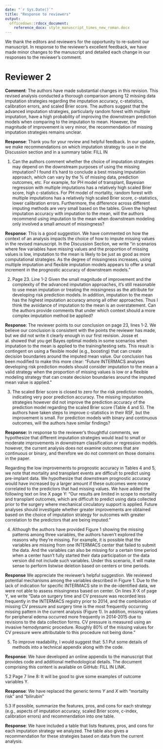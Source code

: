 ```yaml
---
date: "`r Sys.Date()`"
title: "Response to reviewers"
output: 
  officedown::rdocx_document:
    reference_docx: style_manuscript_times_new_roman.docx
---
```


We thank the editors and reviewers for the opportunity to re-submit our manuscript. In response to the reviewer's excellent feedback, we have made minor changes to the manuscript and detailed each change in our responses to the reviewer's comment.

# Reviewer 2

__Comment__: The authors have made substantial changes in this revision. This revised analysis conducted a thorough comparison among 12 missing data imputation strategies regarding the imputation accuracy, c-statistics, calibration errors, and scaled Brier score. The authors suggest that the advanced imputation strategies, particularly random forest with multiple imputation, have a high probability of improving the downstream prediction models when comparing to the imputation to mean. However, the magnitude of improvement is very minor, the recommendation of missing imputation strategies remains unclear. 

__Response__: Thank you for your review and helpful feedback. In our update, we make recommendations on which imputation strategy to use in the Discussion section and in a summary table: FILL IN

1. Can the authors comment whether the choice of imputation strategies may depend on the downstream purposes of using the missing imputation? I found it's hard to conclude a best missing imputation approach, which can vary by the % of missing data, prediction outcomes, etc. For example, for PH model of transplant, Bayesian regression with multiple imputations has a relatively high scaled Brier score, high c-statistics. For PH model of mortality, random forest with multiple imputations has a relatively high scaled Brier score, c-statistics, lower calibration errors. Furthermore, the difference across different imputing methods are very small based on the tables. Given the highest imputation accuracy with imputation to the mean, will the authors recommend using imputation to the mean when downstream modeling only involved a small amount of missingness? 

__Response__: This is a good suggestion. We have commented on how the context of an analysis impacts the choice of how to impute missing values in the revised manuscript. In the Discussion Section, we write "in scenarios where few variables have missing values and the proportion of missing values is low, imputation to the mean is likely to be just as good as more computational strategies. As the degree of missingness increases, using multiple imputation and flexible imputation models appears to offer a small increment in the prognostic accuracy of downstream models."   

2. Page 23. Line 1-2 Given the small magnitude of improvement and the complexity of the advanced imputation approaches, it's still reasonable to use mean imputation or treating the missingness as the attribute for developing risk prediction models. In addition, imputation to the mean has the highest imputation accuracy among all other approaches. Thus I think the avoidance of imputation to the mean is an overstatement. Can the authors provide comments that under which context should a more complex imputation method be applied? 

__Response__: The reviewer points to our conclusion on page 23, lines 1-2. We believe our conclusion is consistent with the points the reviewer has made, but we did not write it clearly enough in our first revision. Josse et al. showed that you get Bayes optimal models in some scenarios when imputation to the mean is applied to the training/testing sets. This result is contingent on using a flexible model (e.g., boosting) that can create decision boundaries around the imputed mean value. Our conclusion has been modified to make this more clear: "Future INTERMACS analyses developing risk prediction models should consider imputation to the mean a valid strategy when the proportion of missing values is low or a flexible modeling strategy that can create decision boundaries around the imputed mean value is applied."   

3. The scaled Brier score is closed to zero for the risk prediction models, indicating very poor prediction accuracy. The missing imputation strategies however did not improve the prediction accuracy of the prediction model regarding the scaled Brier score (Table 4 and 5). The authors have taken steps to improve c-statistics in their RSF, but the improvement is small. For prediction models with binary and continuous outcomes, will the authors have similar findings? 

__Response:__ In response to the reviewer's thoughtful comments, we hypothesize that different imputation strategies would lead to small or moderate improvements in downstream classification or regression models. however, the current analysis does not examine outcomes that are continuous or binary, and therefore we do not comment on those domains in the paper. 

Regarding the low improvements to prognostic accuracy in Tables 4 and 5, we note that mortality and transplant events are difficult to predict using pre-implant data. We hypothesize that downstream prognostic accuracy would have increased by a larger amount if these outcomes were more correlated to the predictors that had missing values. We have added the following text on line X page Y: "Our results are limited in scope to mortality and transplant outcomes, which are difficult to predict using data collected prior to the surgery where mechanical circulatory support is applied. Future analyses should investigate whether greater improvements are obtained based on the choice of imputation strategy for outcomes with greater correlation to the predictors that are being imputed."

4. Although the authors have provided Figure 1 showing the missing patterns among three variables, the authors haven't explored the reasons why they're missing. For example, it is possible that the variables are missing from one INTERMACS center that failed to submit the data. And the variables can also be missing for a certain time period when a center hasn't fully started their data participation or the data version did not include such variables. Under this scenario, it will make sense to perform listwise deletion based on centers or time periods. 

__Response__ We appreciate the reviewer's helpful suggestion. We reviewed potential mechanisms among the variables described in Figure 1. Due to the lack of indication for specific INTERMACS site in the de-identified data, we were not able to assess missingness based on center. On lines X-X of page Y, we write "Data on surgery time and CV pressure was recorded less frequently in the INTERMACS registry prior to 2014, and the  combination of missing CV pressure and surgery time is the most frequently occurring missing pattern in the current analysis (Figure 1). In addition, missing values for peripheral edema occurred more frequently in 2014-2015 due to revisions to the data collection forms. CV pressure is measured using an invasive hemodynamic procedure. Roughly 80% of the missing values for CV pressure were attributable to this procedure not being done."

<!-- table(is.na(im$pi_peripheral_edema), im$im_impl_yr) -->
<!-- table(is.na(im$im_surgery_time), im$im_impl_yr) -->

5. To improve readability, I would suggest that: 
5.1 Put some details of methods into a technical appendix along with the code.

__Response__: We have developed an online appendix to the manuscript that provides code and additional methodological details. The document comprising this content is available on GitHub: FILL IN LINK.

5.2 Page 7 line 8: It will be good to give some examples of outcome variables Y. 

__Response__: We have replaced the generic terms $Y$ and $X$ with "mortality risk" and "bilirubin"

5.3 If possible, summarize the features, pros, and cons for each strategy (e.g., aspects of imputation accuracy, scaled Brier score, c-index, calibration errors) and recommendation into one table. 

__Response__: We have included a table that lists features, pros, and cons for each imputation strategy we analyzed. The table also gives a recommendation for these strategies based on data from the current analysis.



